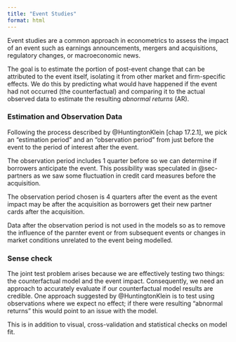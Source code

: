 ```yaml
---
title: "Event Studies"
format: html
---
```


Event studies are a common approach in econometrics to assess the impact of an event such as earnings announcements, mergers and acquisitions, regulatory changes, or macroeconomic news.

The goal is to estimate the portion of post-event change that can be attributed to the event itself, isolating it from other market and firm-specific effects. We do this by predicting what would have happened if the event had not occurred (the counterfactual) and comparing it to the actual observed data to estimate the resulting *abnormal returns* (AR).

### Estimation and Observation Data {#sec-data-split}

Following the process described by @HuntingtonKlein [chap 17.2.1], we pick an "estimation period" and an "observation period" from just before the event to the period of interest after the event.

The observation period includes 1 quarter before so we can determine if borrowers anticipate the event. This possibility was speculated in @sec-partners as we saw some fluctuation in credit card measures before the acquisition. 

The observation period chosen is 4 quarters after the event as the event impact may be after the acquisition as  borrowers get their new partner cards after the acquisition.

Data after the observation period is not used in the models so as to remove the influence of the parnter event or from subsequent events or changes in market conditions unrelated to the event being modelled.

### Sense check

The joint test problem arises because we are effectively testing two things: the counterfactual model and the event impact. Consequently, we need an approach to accurately evaluate if our counterfactual model results are credible. One approach suggested by @HuntingtonKlein is to test using observations where we expect no effect; if there were resulting "abnormal returns" this would point to an issue with the model.

This is in addition to visual, cross-validation and statistical checks on model fit.
